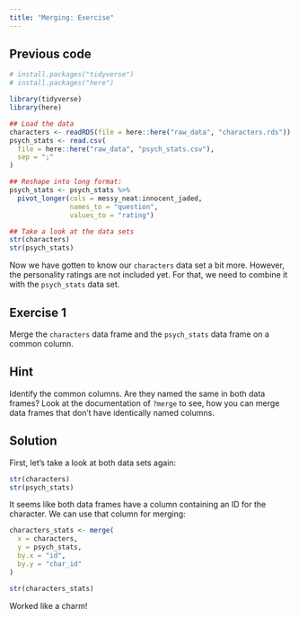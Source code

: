```yaml
---
title: "Merging: Exercise"
---
```


::: {.callout-caution icon="false" collapse="true"}
## Previous code

```r
# install.packages("tidyverse")
# install.packages("here")

library(tidyverse)
library(here)

## Load the data
characters <- readRDS(file = here::here("raw_data", "characters.rds"))
psych_stats <- read.csv(
  file = here::here("raw_data", "psych_stats.csv"),
  sep = ";"
)

## Reshape into long format:
psych_stats <- psych_stats %>%
  pivot_longer(cols = messy_neat:innocent_jaded, 
               names_to = "question", 
               values_to = "rating")

## Take a look at the data sets
str(characters)
str(psych_stats)
```
:::

Now we have gotten to know our `characters` data set a bit more. However, the personality ratings are not included yet. For that, we need to combine it with the `psych_stats` data set.

## Exercise 1

Merge the `characters` data frame and the `psych_stats` data frame on a common column.

::: {.callout-tip collapse="true"}
## Hint

Identify the common columns. Are they named the same in both data frames? Look at the documentation of `?merge` to see, how you can merge data frames that don't have identically named columns.
:::

::: {.callout-caution collapse="true"}
## Solution

First, let's take a look at both data sets again:

```r
str(characters)
str(psych_stats)
```

It seems like both data frames have a column containing an ID for the character. We can use that column for merging:

```r
characters_stats <- merge(
  x = characters,
  y = psych_stats,
  by.x = "id", 
  by.y = "char_id"
)

str(characters_stats)
```

Worked like a charm!
:::
